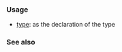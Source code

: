 {{cpp/keyword/title|{{tt|bool}}}}
{{cpp/keyword/navbar}}

===Usage===
* [[cpp/language/types#Boolean type|{{tt|bool}} type]]: as the declaration of the type

===See also===
{{cpp/keywords/fundamental types list}}

{{langlinks|de|es|fr|it|ja|pt|ru|zh}}
